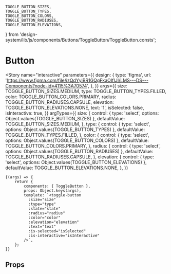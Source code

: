 
	TOGGLE_BUTTON_SIZES,
	TOGGLE_BUTTON_TYPES,
	TOGGLE_BUTTON_COLORS,
	TOGGLE_BUTTON_RADIUSES,
	TOGGLE_BUTTON_ELEVATIONS,
} from 'design-system/lib/js/components/Buttons/ToggleButton/ToggleButton.consts';

<Meta title="components/Buttons/ToggleButton" component={ToggleButton} />

# Button


<Story
	name="interactive"
	parameters={{
		design: {
			type: 'figma',
			url: 'https://www.figma.com/file/izQdYyiBR1GQgFkaOIfIJI/LMS---DS---Components?node-id=4115%3A70574',
		},
	}}
	args={{
		size: TOGGLE_BUTTON_SIZES.MEDIUM,
		type: TOGGLE_BUTTON_TYPES.FILLED,
		color: TOGGLE_BUTTON_COLORS.PRIMARY,
		radius: TOGGLE_BUTTON_RADIUSES.CAPSULE,
		elevation: TOGGLE_BUTTON_ELEVATIONS.NONE,
		text: '1',
		isSelected: false,
		isInteractive: true,
	}}
	argTypes={{
		size: {
			control: { type: 'select', options: Object.values(TOGGLE_BUTTON_SIZES) },
			defaultValue: TOGGLE_BUTTON_SIZES.MEDIUM,
		},
		type: {
			control: { type: 'select', options: Object.values(TOGGLE_BUTTON_TYPES) },
			defaultValue: TOGGLE_BUTTON_TYPES.FILLED,
		},
		color: {
			control: { type: 'select', options: Object.values(TOGGLE_BUTTON_COLORS) },
			defaultValue: TOGGLE_BUTTON_COLORS.PRIMARY,
		},
		radius: {
			control: { type: 'select', options: Object.values(TOGGLE_BUTTON_RADIUSES) },
			defaultValue: TOGGLE_BUTTON_RADIUSES.CAPSULE,
		},
		elevation: {
			control: { type: 'select', options: Object.values(TOGGLE_BUTTON_ELEVATIONS) },
			defaultValue: TOGGLE_BUTTON_ELEVATIONS.NONE,
		},
	}}
>
	{(args) => {
		return {
			components: { ToggleButton },
			props: Object.keys(args),
			template: `<toggle-button
			  :size="size"
			  :type="type"
			  :state="state"
			  :radius="radius"
			  :color="color"
			  :elevation="elevation"
			  :text="text"
			  :is-selected="isSelected"
			  :is-interactive="isInteractive"
			/>`,
		};
	}}
</Story>

## Props

<Props of={ToggleButton} />
